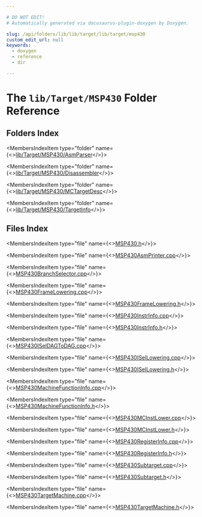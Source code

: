```yaml
---

# DO NOT EDIT!
# Automatically generated via docusaurus-plugin-doxygen by Doxygen.

slug: /api/folders/lib/lib/target/lib/target/msp430
custom_edit_url: null
keywords:
  - doxygen
  - reference
  - dir

---
```





# The `lib/Target/MSP430` Folder Reference

<DoxygenPage pluginConfig={pluginConfig}>



## Folders Index

<MembersIndex>

<MembersIndexItem
  type="folder"
  name={<><a href="/docs/api/folders/lib/lib/target/lib/target/msp430/lib/target/msp430/asmparser">lib/Target/MSP430/AsmParser</a></>}>
</MembersIndexItem>

<MembersIndexItem
  type="folder"
  name={<><a href="/docs/api/folders/lib/lib/target/lib/target/msp430/lib/target/msp430/disassembler">lib/Target/MSP430/Disassembler</a></>}>
</MembersIndexItem>

<MembersIndexItem
  type="folder"
  name={<><a href="/docs/api/folders/lib/lib/target/lib/target/msp430/lib/target/msp430/mctargetdesc">lib/Target/MSP430/MCTargetDesc</a></>}>
</MembersIndexItem>

<MembersIndexItem
  type="folder"
  name={<><a href="/docs/api/folders/lib/lib/target/lib/target/msp430/lib/target/msp430/targetinfo">lib/Target/MSP430/TargetInfo</a></>}>
</MembersIndexItem>

</MembersIndex>

## Files Index

<MembersIndex>

<MembersIndexItem
  type="file"
  name={<><a href="/docs/api/files/lib/lib/target/lib/target/msp430/msp430-h">MSP430.h</a></>}>
</MembersIndexItem>

<MembersIndexItem
  type="file"
  name={<><a href="/docs/api/files/lib/lib/target/lib/target/msp430/msp430asmprinter-cpp">MSP430AsmPrinter.cpp</a></>}>
</MembersIndexItem>

<MembersIndexItem
  type="file"
  name={<><a href="/docs/api/files/lib/lib/target/lib/target/msp430/msp430branchselector-cpp">MSP430BranchSelector.cpp</a></>}>
</MembersIndexItem>

<MembersIndexItem
  type="file"
  name={<><a href="/docs/api/files/lib/lib/target/lib/target/msp430/msp430framelowering-cpp">MSP430FrameLowering.cpp</a></>}>
</MembersIndexItem>

<MembersIndexItem
  type="file"
  name={<><a href="/docs/api/files/lib/lib/target/lib/target/msp430/msp430framelowering-h">MSP430FrameLowering.h</a></>}>
</MembersIndexItem>

<MembersIndexItem
  type="file"
  name={<><a href="/docs/api/files/lib/lib/target/lib/target/msp430/msp430instrinfo-cpp">MSP430InstrInfo.cpp</a></>}>
</MembersIndexItem>

<MembersIndexItem
  type="file"
  name={<><a href="/docs/api/files/lib/lib/target/lib/target/msp430/msp430instrinfo-h">MSP430InstrInfo.h</a></>}>
</MembersIndexItem>

<MembersIndexItem
  type="file"
  name={<><a href="/docs/api/files/lib/lib/target/lib/target/msp430/msp430iseldagtodag-cpp">MSP430ISelDAGToDAG.cpp</a></>}>
</MembersIndexItem>

<MembersIndexItem
  type="file"
  name={<><a href="/docs/api/files/lib/lib/target/lib/target/msp430/msp430isellowering-cpp">MSP430ISelLowering.cpp</a></>}>
</MembersIndexItem>

<MembersIndexItem
  type="file"
  name={<><a href="/docs/api/files/lib/lib/target/lib/target/msp430/msp430isellowering-h">MSP430ISelLowering.h</a></>}>
</MembersIndexItem>

<MembersIndexItem
  type="file"
  name={<><a href="/docs/api/files/lib/lib/target/lib/target/msp430/msp430machinefunctioninfo-cpp">MSP430MachineFunctionInfo.cpp</a></>}>
</MembersIndexItem>

<MembersIndexItem
  type="file"
  name={<><a href="/docs/api/files/lib/lib/target/lib/target/msp430/msp430machinefunctioninfo-h">MSP430MachineFunctionInfo.h</a></>}>
</MembersIndexItem>

<MembersIndexItem
  type="file"
  name={<><a href="/docs/api/files/lib/lib/target/lib/target/msp430/msp430mcinstlower-cpp">MSP430MCInstLower.cpp</a></>}>
</MembersIndexItem>

<MembersIndexItem
  type="file"
  name={<><a href="/docs/api/files/lib/lib/target/lib/target/msp430/msp430mcinstlower-h">MSP430MCInstLower.h</a></>}>
</MembersIndexItem>

<MembersIndexItem
  type="file"
  name={<><a href="/docs/api/files/lib/lib/target/lib/target/msp430/msp430registerinfo-cpp">MSP430RegisterInfo.cpp</a></>}>
</MembersIndexItem>

<MembersIndexItem
  type="file"
  name={<><a href="/docs/api/files/lib/lib/target/lib/target/msp430/msp430registerinfo-h">MSP430RegisterInfo.h</a></>}>
</MembersIndexItem>

<MembersIndexItem
  type="file"
  name={<><a href="/docs/api/files/lib/lib/target/lib/target/msp430/msp430subtarget-cpp">MSP430Subtarget.cpp</a></>}>
</MembersIndexItem>

<MembersIndexItem
  type="file"
  name={<><a href="/docs/api/files/lib/lib/target/lib/target/msp430/msp430subtarget-h">MSP430Subtarget.h</a></>}>
</MembersIndexItem>

<MembersIndexItem
  type="file"
  name={<><a href="/docs/api/files/lib/lib/target/lib/target/msp430/msp430targetmachine-cpp">MSP430TargetMachine.cpp</a></>}>
</MembersIndexItem>

<MembersIndexItem
  type="file"
  name={<><a href="/docs/api/files/lib/lib/target/lib/target/msp430/msp430targetmachine-h">MSP430TargetMachine.h</a></>}>
</MembersIndexItem>

</MembersIndex>


</DoxygenPage>
